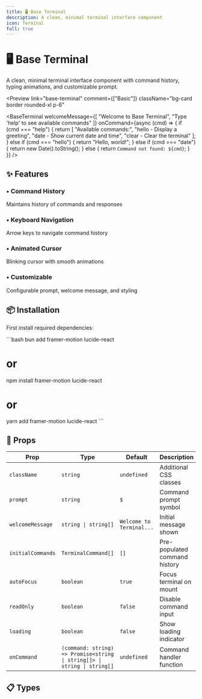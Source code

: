 ```yaml
---
title: 🖥️ Base Terminal
description: A clean, minimal terminal interface component
icon: Terminal
full: true
---
```



# 🖥️ Base Terminal

A clean, minimal terminal interface component with command history, typing animations, and customizable prompt.

<Preview
  link="base-terminal"
  comment={["Basic"]}
  className="bg-card border rounded-xl p-6"
>
  <BaseTerminal 
    welcomeMessage={[
      "Welcome to Base Terminal",
      "Type 'help' to see available commands"
    ]}
    onCommand={async (cmd) => {
      if (cmd === "help") {
        return [
          "Available commands:",
          "hello - Display a greeting",
          "date - Show current date and time",
          "clear - Clear the terminal"
        ];
      } else if (cmd === "hello") {
        return "Hello, world!";
      } else if (cmd === "date") {
        return new Date().toString();
      } else {
        return `Command not found: ${cmd}`;
      }
    }}
  />
</Preview>

## ✨ Features

<div className="grid grid-cols-1 md:grid-cols-2 gap-4 mt-6">
  
  <div className="p-4 rounded-lg border  bg-card">
    <h3 className="font-semibold flex items-center gap-2">
      <span className="text-primary">•</span> Command History
    </h3>
    <p className="mt-2 text-sm text-muted-foreground">
      Maintains history of commands and responses
    </p>
  </div>
  
  <div className="p-4 rounded-lg border  bg-card">
    <h3 className="flex items-center gap-2 font-semibold">
      <span className="text-primary">•</span> Keyboard Navigation
    </h3>
    <p className="text-muted-foreground mt-2 text-sm">
      Arrow keys to navigate command history
    </p>
  </div>

  
  <div className="p-4 rounded-lg border  bg-card">
    <h3 className="flex items-center gap-2 font-semibold">
      <span className="text-primary">•</span> Animated Cursor
    </h3>
    <p className="text-muted-foreground mt-2 text-sm">
      Blinking cursor with smooth animations
    </p>
  </div>

  <div className="p-4 rounded-lg border  bg-card">
    <h3 className="font-semibold flex items-center gap-2">
      <span className="text-primary">•</span> Customizable
    </h3>
    <p className="mt-2 text-sm text-muted-foreground">
      Configurable prompt, welcome message, and styling
    </p>
  </div>
</div>

## 📦 Installation

First install required dependencies:

\`\`\`bash
bun add framer-motion lucide-react
# or
npm install framer-motion lucide-react
# or
yarn add framer-motion lucide-react
\`\`\`


## 🔧 Props

| Prop | Type | Default | Description |
|------|------|---------|-------------|
| `className` | `string` | `undefined` | Additional CSS classes |
| `prompt` | `string` | `$` | Command prompt symbol |
| `welcomeMessage` | `string \| string[]` | `Welcome to Terminal...` | Initial message shown |
| `initialCommands` | `TerminalCommand[]` | `[]` | Pre-populated command history |
| `autoFocus` | `boolean` | `true` | Focus terminal on mount |
| `readOnly` | `boolean` | `false` | Disable command input |
| `loading` | `boolean` | `false` | Show loading indicator |
| `onCommand` | `(command: string) => Promise<string \| string[]> \| string \| string[]` | `undefined` | Command handler function |

## 📋 Types

